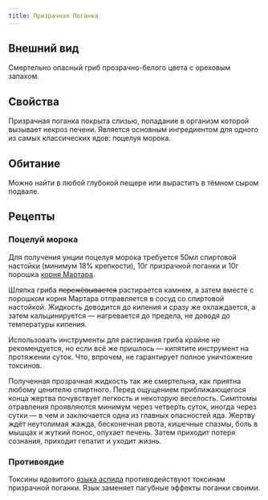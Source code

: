 ```yaml
---
title: Призрачная Поганка
---
```


<ButtonCover src="/menu/guidebook/books/herbarium/mushrooms/ghostool/pic.jpg" title="Призрачная Поганка"/>

## Внешний вид
Смертельно опасный гриб прозрачно-белого цвета с ореховым запахом.

## Свойства
Призрачная поганка покрыта слизью, попадание в организм которой вызывает некроз печени. Является основным ингредиентом для одного из самых классических ядов: поцелуя морока.

## Обитание
Можно найти в любой глубокой пещере или вырастить в тёмном сыром подвале.

## Рецепты
### Поцелуй морока
Для получения унции поцелуя морока требуется 50мл спиртовой настойки (минимум 18% крепкости), 10г призрачной поганки и 10г порошка [корня Мартара](../../herbs/martar-root).

Шляпка гриба ~~пережёвывается~~ растирается камнем, а затем вместе с порошком корня Мартара отправляется в сосуд со спиртовой настойкой. Жидкость доводится до кипения и сразу же охлаждается, а затем кальцинируется — нагревается до предела, не доводя до температуры кипения. 

Использовать инструменты для растирания гриба крайне не рекомендуется, но если всё же пришлось — кипятите инструмент на протяжении суток. Что, впрочем, не гарантирует полное уничтожение токсинов.

Полученная прозрачная жидкость так же смертельна, как приятна любому ценителю спиртного. Перед ощущением приближающегося конца жертва почувствует легкость и некоторую веселость. Симптомы отравления проявляются минимум через четверть суток, иногда через сутки — в чем и заключается одна из главных опасностей яда. Жертву ждёт неутолимая жажда, бесконечная рвота, кишечные спазмы, боль в мышцах и жуткий понос, опухает печень. Затем приходит потеря сознания, приходит гепатит и уходит жизнь.

### Противоядие
Токсины ядовитого [языка аспида](../../herbs/aspid-tongue) противодействуют токсинам призрачной поганки. Язык заменяет пагубные эффекты поганки своими. 